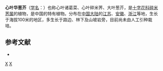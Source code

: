 {{Speciesbox
| genus = Sinalliaria
| species = limprichtiana
| authority = (Pax) X.F.Jin, Y.Y.Zhou & H.W.Zhang
| synonyms = 
* ''Cardamine limprichtiana'' <small>Pax</small>
* ''Orychophragmus limprichtianus''
}}

'''心叶华葱芥'''（[[学名|学名]]：{{lang|la|''Sinalliaria limprichtiana''}}）也称心叶诸葛菜、心叶碎米荠、大叶葱芥，是[[十字花科|十字花科]][[碎米荠属|碎米荠属]]的植物，是中国的特有植物。分布在[[中国大陆|中国大陆]]的[[江苏|江苏]]、[[安徽|安徽]]、[[浙江|浙江]]等地，生长于海拔100米的地区，多生长于路边、林下及山坡岩旁，目前尚未由人工引种栽培。

== 参考文献 ==
<div class="references-small">
* {{cite web| url =http://www.bioinfo.cn/db05/KmzwSpecies.php?action=view&id=5883| title =心叶碎米荠| work =《中国高等植物数据库全库》| publisher =中国科学院微生物研究所| author =昆明植物研究所| accessdate =2009-02-25| deadurl =yes| archiveurl =https://web.archive.org/web/20160305020746/http://www.bioinfo.cn/db05/KmzwSpecies.php?action=view&id=5883| archivedate =2016-03-05}}
</div>
{{Taxonbar|from=Q11072027}}

[[Category:碎米荠属|X]]
[[Category:中国特有植物|X]]


{{植物小作品}}